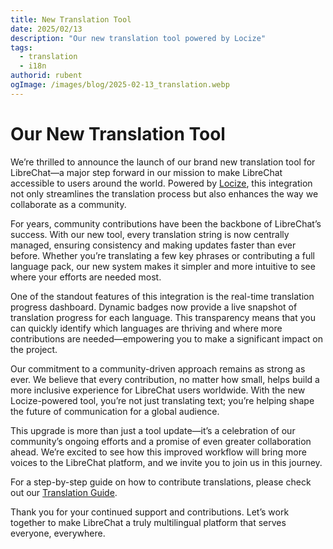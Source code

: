 ```yaml
---
title: New Translation Tool
date: 2025/02/13
description: "Our new translation tool powered by Locize"
tags:
  - translation
  - i18n
authorid: rubent
ogImage: /images/blog/2025-02-13_translation.webp
---
```



<BlogHeader />

# Our New Translation Tool

We’re thrilled to announce the launch of our brand new translation tool for LibreChat—a major step forward in our mission to make LibreChat accessible to users around the world. Powered by [Locize](https://locize.com), this integration not only streamlines the translation process but also enhances the way we collaborate as a community.

For years, community contributions have been the backbone of LibreChat’s success. With our new tool, every translation string is now centrally managed, ensuring consistency and making updates faster than ever before. Whether you’re translating a few key phrases or contributing a full language pack, our new system makes it simpler and more intuitive to see where your efforts are needed most.

One of the standout features of this integration is the real-time translation progress dashboard. Dynamic badges now provide a live snapshot of translation progress for each language. This transparency means that you can quickly identify which languages are thriving and where more contributions are needed—empowering you to make a significant impact on the project.

Our commitment to a community-driven approach remains as strong as ever. We believe that every contribution, no matter how small, helps build a more inclusive experience for LibreChat users worldwide. With the new Locize-powered tool, you’re not just translating text; you’re helping shape the future of communication for a global audience.

This upgrade is more than just a tool update—it’s a celebration of our community’s ongoing efforts and a promise of even greater collaboration ahead. We’re excited to see how this improved workflow will bring more voices to the LibreChat platform, and we invite you to join us in this journey.

For a step-by-step guide on how to contribute translations, please check out our [Translation Guide](https://www.librechat.ai/docs/translation).

Thank you for your continued support and contributions. Let’s work together to make LibreChat a truly multilingual platform that serves everyone, everywhere.
